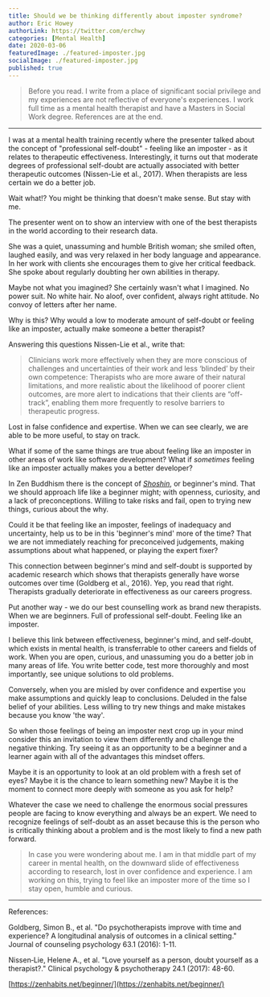 ```yaml
---
title: Should we be thinking differently about imposter syndrome?
author: Eric Howey
authorLink: https://twitter.com/erchwy
categories: [Mental Health]
date: 2020-03-06
featuredImage: ./featured-imposter.jpg
socialImage: ./featured-imposter.jpg
published: true
---
```


> Before you read. I write from a place of significant social privilege and my experiences are not reflective of everyone's experiences. I work full time as a mental health therapist and have a Masters in Social Work degree. References are at the end.

---

I was at a mental health training recently where the presenter talked about the concept of "professional self-doubt" - feeling like an imposter - as it relates to therapeutic effectiveness. Interestingly, it turns out that moderate degrees of professional self-doubt are actually associated with better therapeutic outcomes (Nissen-Lie et al., 2017). When therapists are less certain we do a better job.

Wait what!? You might be thinking that doesn't make sense. But stay with me.

The presenter went on to show an interview with one of the best therapists in the world according to their research data.

She was a quiet, unassuming and humble British woman; she smiled often, laughed easily, and was very relaxed in her body language and appearance. In her work with clients she encourages them to give her critical feedback. She spoke about regularly doubting her own abilities in therapy.

Maybe not what you imagined? She certainly wasn't what I imagined. No power suit. No white hair. No aloof, over confident, always right attitude. No convoy of letters after her name.

Why is this? Why would a low to moderate amount of self-doubt or feeling like an imposter, actually make someone a better therapist?

Answering this questions Nissen-Lie et al., write that:

> Clinicians work more effectively when they are more conscious of challenges and uncertainties of their work and less ‘blinded’ by their own competence: Therapists who are more aware of their natural limitations, and more realistic about the likelihood of poorer client outcomes, are more alert to indications that their clients are “off-track”, enabling them more frequently to resolve barriers to therapeutic progress.

Lost in false confidence and expertise. When we can see clearly, we are able to be more useful, to stay on track.

What if some of the same things are true about feeling like an imposter in other areas of work like software development? What if _sometimes_ feeling like an imposter actually makes you a better developer?

In Zen Buddhism there is the concept of [_Shoshin_](https://zenhabits.net/beginner/), or beginner's mind. That we should approach life like a beginner might; with openness, curiosity, and a lack of preconceptions. Willing to take risks and fail, open to trying new things, curious about the why.

Could it be that feeling like an imposter, feelings of inadequacy and uncertainty, help us to be in this 'beginner's mind' more of the time? That we are not immediately reaching for preconceived judgements, making assumptions about what happened, or playing the expert fixer?

This connection between beginner's mind and self-doubt is supported by academic research which shows that therapists generally have worse outcomes over time (Goldberg et al., 2016). Yep, you read that right. Therapists gradually deteriorate in effectiveness as our careers progress.

Put another way - we do our best counselling work as brand new therapists. When we are beginners. Full of professional self-doubt. Feeling like an imposter.

I believe this link between effectiveness, beginner's mind, and self-doubt, which exists in mental health, is transferrable to other careers and fields of work. When you are open, curious, and unassuming you do a better job in many areas of life. You write better code, test more thoroughly and most importantly, see unique solutions to old problems.

Conversely, when you are misled by over confidence and expertise you make assumptions and quickly leap to conclusions. Deluded in the false belief of your abilities. Less willing to try new things and make mistakes because you know 'the way'.

So when those feelings of being an imposter next crop up in your mind consider this an invitation to view them differently and challenge the negative thinking. Try seeing it as an opportunity to be a beginner and a learner again with all of the advantages this mindset offers.

Maybe it is an opportunity to look at an old problem with a fresh set of eyes? Maybe it is the chance to learn something new? Maybe it is the moment to connect more deeply with someone as you ask for help?

Whatever the case we need to challenge the enormous social pressures people are facing to know everything and always be an expert. We need to recognize feelings of self-doubt as an asset because this is the person who is critically thinking about a problem and is the most likely to find a new path forward.

> In case you were wondering about me. I am in that middle part of my career in mental health, on the downward slide of effectiveness according to research, lost in over confidence and experience. I am working on this, trying to feel like an imposter more of the time so I stay open, humble and curious.

---

References:

Goldberg, Simon B., et al. "Do psychotherapists improve with time and experience? A longitudinal analysis of outcomes in a clinical setting." Journal of counseling psychology 63.1 (2016): 1-11.

Nissen‐Lie, Helene A., et al. "Love yourself as a person, doubt yourself as a therapist?." Clinical psychology & psychotherapy 24.1 (2017): 48-60.

[https://zenhabits.net/beginner/](https://zenhabits.net/beginner/)
